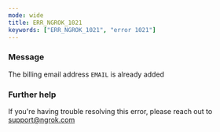 ```yaml
---
mode: wide
title: ERR_NGROK_1021
keywords: ["ERR_NGROK_1021", "error 1021"]
---
```



### Message

The billing email address `EMAIL` is already added

<ErrorDetails />

### Further help

If you're having trouble resolving this error, please reach out to [support@ngrok.com](mailto:support@ngrok.com?subject=Help%20with%20ERR_NGROK_1021)
